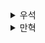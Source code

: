 <details>
  <summary>우석</summary>
  # 1. 쏙쏙 들어오는 함수형 코딩에 오신 것을 환영합니다

## 함수형 프로그래밍이란?
> 1. 수학 함수를 사용하여 부수 효과를 피하는 것이 특징인 프로그래밍 패러다임
> 2. 부수 효과 없이 순수 함수만 사용하는 프로그래밍 스타일

함수형 프로그래밍의 정의이다. 부수 효과란 함수가 리턴 값 이외에 하는 모든 일을 말하고, 순수 함수는 인자에만 의존하고 부수 효과가 없는 함수를 뜻한다. 
하지만 실용적인 측면에서 함수형 프로그래밍의 정의는 3가지 문제점이 존재한다.

> 1. 부수 효과는 필요하다.
> 2. 함수형 프로그래밍은 부수 효과를 잘 다룰 수 있다.
> 3. 함수형 프로그래밍은 실용적이다.

지속적으로 언급되지만 함수형 프로그래밍은 개발 패러다임이다. 패러다임은 추상적인 개념이기 한 단어 속에는 여러 관점이 존재할 수 있다. 
학문적인 함수형 프로그래밍도 있을 수 있고 현업에서 바라보는 함수형 프로그래밍도 있을 수 있다. 심지어는 두개의 큰 가지 속에서도 여러 관점으로 나뉠 것이다. 
저자는 많은 관점들 중 실용적인 측면에서의 함수형 프로그래밍을 얘기하려 한다.
<br></br>

## 액션과 계산 그리고 데이터
함수형 프로그래밍을 하기 위해서는 함수형 사고를 연습해야 한다. 함수형 사고에는 2가지 큰 틀이 존재한다.
> 1. 액션과 계산 그리고 데이터
> 2. 일급 추상

1장에서는 액션과 계산 그리고 데이터에 대해 간단히 설명한다. 간단한 정의는 아래와 같다.
> 액션: 실행 시점이나 횟수 또는 둘 다에 의존하는 로직 (메일 발송, DB 저장 등..).
> 계산: 입력값으로 출력값을 만드는 로직. 언제 어디서 계산해도 결과는 같고 외부에 영향을 주지 않는다. (숫자 더하기).
> 데이터: 이벤트에 대한 상세한 기록.

객체지향 프로그래밍을 배울 때 `상태 : 행동 = 필드 : 메서드`를 배웠는데 비슷한 개념으로 느껴졌다. 하지만 함수형 프로그래밍에서는 행동을 액션과 계산 2가지로 나눈다. 
함수형 프로그래밍의 지향점은 로직의 대부분을 계산으로 만들고 액션을 최대한 줄여 궁극적으로 액션을 보다 잘 관리하는 데에 있다고 말한다.
<br></br>

지금까지 개발을 하면서 메서드와 필드에 대해서만 생각했지 메서드를 2가지 유형으로 나누어 생각해본 적이 없어서 신선한 것 같다.

## 액션, 계산, 데이터를 구분해서 좋은 점
함수형 프로그래밍은 분산 시스템과 잘 어울린다. 분산 시스템에서는 여러 컴퓨터가 네트워크를 통해 통신하고 소프트웨어가 복잡해진다.
처리해야 하는 메시지 순서가 바뀔 수 있고 중복되기도 하고 유실되기도 한다. 이같이 시간에 따라 바뀌는 모델링을 할 때 함수형 프로그래밍을 통해 이와 같은 로직을 줄이는 건
시간에 따라 바뀌는 영역 (액션)을 보다 잘 다룰 수 있는 밑바탕이 된다.

</details><details>
  <summary>만혁</summary>
  # 쏙쏙 들어오는 함수형 코딩

## 함수형 프로그래밍이란?

함수형 프로그래밍을 한마디로 설명하는 것은 어렵다.

대충 요약하면 

1. 수학 함수를 사용한 부수효과를 피하는 것이 특징인 프로그래밍 패러다임
2. 부수 효과 없이 순수함수만을 사용하는 프로그래밍 스타일

두개로 나뉜다.




> 개인적 체감으로는 함수형 프로그래밍을 말할때 대부분 두가지 유형으로 말하는것 같다.
> 
> 1. 카테고리 이론이 더해진 수학적 개념을 이용한 프로그래밍 방법론인지
> 2. `map` 또는 `filter`를 사용하여 프로그래밍하는 스타일
> 
> 
> 두 가지 모두 함수형 프로그래밍을 뜻하지만 개인적으로는 1번을 알고 사용하는게
> 더 유연하고 확장성 사고를 하는데 도움이 된다고 생각~!~!



#### 부수 효과(Side Effect)

함수가 리턴 값 이외에 하는 모든 일.

> 예를들어 I/O 작업과 같은 파일 읽기, API 요청하기 등등...

대부분의 함수형 프로그래밍에선 불필요한 부수 효과를 사용하지 않으려고 한다.

#### 순수 함수

인자에만 의존하고 부수 효과가 없는 함수.

같은 인자를 넣으면 같은 결과를 돌려준다


### 실용적인 측면에서 함수형 프로그래밍 정의의 문제점


1. 부수 효과는 필요하다
부수 효과는 소프트웨어를 실행하는 이유이다.
이메일 전송 서비스에서 이메일 전송을 못하면 의미가 없다


2. 함수형 프로그래밍은 부수 효과를 잘 다룰 수 있다.
정의에는 순수 함수만 사용하는것 같지만 그렇지 않다.

3. 함수형 프로그래밍은 실용적이다.
그렇다고 한다.


### 함수형 프로그래밍을 학문적 지식이 아닌 기술과 개념으로 보기

#### 액션과 계산, 데이터 구분하기

- 액션(Action) -> 부르는 시점에 의존
- 계산(Caculation) -> 입력값을 계산해 출력하는 것
- 데이터(Data) -> 이벤트에 대한 사실을 기록한 것



클라우드 서비스를 만든다고 생각해볼때 시나리오 동작 구분

1. 사용자 작업 완료 표시를 함
UI 이벤트로 실행 횟수에 의존하기 때문에 액션

2. 클라이언트가 서버로 메세지를 보냄
메세지를 보내는것 또한 액션. 메세지 자체는 데이터

3. 서버가 메세지를 받음
메세지를 받는 것은 횟수에 의존하므로 액션

4. 서버가 데이터베이스를 변경
내부 상태변경 또한 액션

5. 서버가 누구에게 알림을 보낼지 결정
결정하는 것은 계산

6. 서버가 이메일로 알림을 보냄
이메일 보내기는 액션

### 함수형 프로그래밍에서는 코드를 세 가지로 분류한다

1. 액션(Action) -> 부르는 시점에 의존

- 시간이 지남에 따라 안전하게 상태를 변경하는 방법
- 순서를 보장하는 방법
- 액션이 정확히 한 번만 실행되게 보장하는 방법

2. 계산(Caculation) -> 입력값을 계산해 출력하는 것

- 정확성을 위한 정적 분석
- 수학적 지식
- 테스트 전략

3. 데이터(Data) -> 이벤트에 대한 사실을 기록한 것

- 효율적으로 접근하기 위해 데이터를 구성하는 방법
- 데이터를 보관하기 위한 기술
- 데이터를 이용해 중요한것을 발견하는 원칙



### 1회독 후기

...
</details>